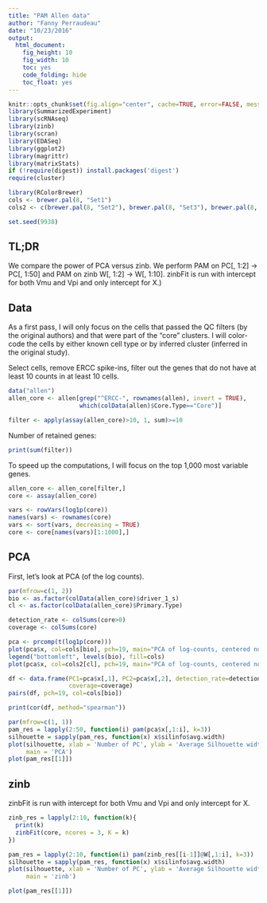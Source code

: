 ```yaml
---
title: "PAM Allen data"
author: "Fanny Perraudeau"
date: "10/23/2016"
output: 
  html_document: 
    fig_height: 10
    fig_width: 10
    toc: yes
    code_folding: hide
    toc_float: yes
---
```


```r
knitr::opts_chunk$set(fig.align="center", cache=TRUE, error=FALSE, message=FALSE, warning=TRUE)
library(SummarizedExperiment)
library(scRNAseq)
library(zinb)
library(scran)
library(EDASeq)
library(ggplot2)
library(magrittr)
library(matrixStats)
if (!require(digest)) install.packages('digest')
require(cluster)

library(RColorBrewer)
cols <- brewer.pal(8, "Set1")
cols2 <- c(brewer.pal(8, "Set2"), brewer.pal(8, "Set3"), brewer.pal(8, "Set1"))

set.seed(9938)
```

## TL;DR

We compare the power of PCA versus zinb. We perform PAM on PC[, 1:2] -> PC[, 1:50] and PAM on zinb W[, 1:2] -> W[, 1:10]. zinbFit is run with intercept for both Vmu and Vpi and only intercept for X.)

## Data

As a first pass, I will only focus on the cells that passed the QC filters (by the original authors) and that were part of the "core" clusters. I will color-code the cells by either known cell type or by inferred cluster (inferred in the original study).

Select cells, remove ERCC spike-ins, filter out the genes that do not have at least 10 counts in at least 10 cells.

```r
data("allen")
allen_core <- allen[grep("^ERCC-", rownames(allen), invert = TRUE),
                    which(colData(allen)$Core.Type=="Core")]

filter <- apply(assay(allen_core)>10, 1, sum)>=10
```

Number of retained genes:
```r
print(sum(filter))
```

To speed up the computations, I will focus on the top 1,000 most variable genes.

```r
allen_core <- allen_core[filter,]
core <- assay(allen_core)

vars <- rowVars(log1p(core))
names(vars) <- rownames(core)
vars <- sort(vars, decreasing = TRUE)
core <- core[names(vars)[1:1000],]
```

## PCA
First, let's look at PCA (of the log counts).

```r
par(mfrow=c(1, 2))
bio <- as.factor(colData(allen_core)$driver_1_s)
cl <- as.factor(colData(allen_core)$Primary.Type)

detection_rate <- colSums(core>0)
coverage <- colSums(core)

pca <- prcomp(t(log1p(core)))
plot(pca$x, col=cols[bio], pch=19, main="PCA of log-counts, centered not scaled")
legend("bottomleft", levels(bio), fill=cols)
plot(pca$x, col=cols2[cl], pch=19, main="PCA of log-counts, centered not scaled")

```

```r
df <- data.frame(PC1=pca$x[,1], PC2=pca$x[,2], detection_rate=detection_rate,
                 coverage=coverage)
pairs(df, pch=19, col=cols[bio])

print(cor(df, method="spearman"))
```

```r
par(mfrow=c(1, 1))
pam_res = lapply(2:50, function(i) pam(pca$x[,1:i], k=3))
silhouette = sapply(pam_res, function(x) x$silinfo$avg.width)
plot(silhouette, xlab = 'Number of PC', ylab = 'Average Silhouette width',
     main = 'PCA')
plot(pam_res[[1]])
```

## zinb
zinbFit is run with intercept for both Vmu and Vpi and only intercept for X.
```r
zinb_res = lapply(2:10, function(k){
  print(k)
  zinbFit(core, ncores = 3, K = k)
})

pam_res = lapply(2:10, function(i) pam(zinb_res[[i-1]]@W[,1:i], k=3))
silhouette = sapply(pam_res, function(x) x$silinfo$avg.width)
plot(silhouette, xlab = 'Number of PC', ylab = 'Average Silhouette width',
     main = 'zinb')
```

```r
plot(pam_res[[1]])
```

